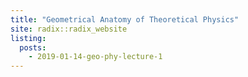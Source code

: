 ```yaml
---
title: "Geometrical Anatomy of Theoretical Physics"
site: radix::radix_website
listing: 
  posts:
    - 2019-01-14-geo-phy-lecture-1
---
```






